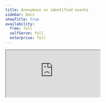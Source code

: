 ```yaml
---
title: Anonymous vs identified events
sidebar: Docs
showTitle: true
availability:
  free: full
  selfServe: full
  enterprise: full
---
```




<iframe
    src="https://www.youtube-nocookie.com/embed/U2Ac4w5flJQ"
    className="rounded shadow-xl"
/>

<IdentifiedVsAnonymousIntro />

![Anonymous vs identified events](https://res.cloudinary.com/dmukukwp6/image/upload/v1727855989/posthog.com/contents/anon-vs-identifd.png)

## How to capture anonymous events


<Tab.Group tabs={[
    'Web', 
    'Backend', 
    'Android', 
    'iOS',
    'Flutter']}>
    <Tab.List>
        <Tab>Web</Tab>
        <Tab>Backend</Tab>
        <Tab>Android</Tab>
        <Tab>iOS</Tab>
        <Tab>Flutter</Tab>
    </Tab.List>
    <Tab.Panels>
        <Tab.Panel>
            <HowToCaptureAnonymousEventsWeb />
        </Tab.Panel>
        <Tab.Panel>
            <HowToCaptureAnonymousEventsBackend />
        </Tab.Panel>
        <Tab.Panel>
           <HowToCaptureAnonymousEventsAndroid />
        </Tab.Panel>
        <Tab.Panel>
           <HowToCaptureAnonymousEventsIOS />
        </Tab.Panel>
        <Tab.Panel>
           <HowToCaptureAnonymousEventsFlutter />
        </Tab.Panel>
    </Tab.Panels>
</Tab.Group>

## How to capture identified events






<Tab.Group tabs={[
    'Web', 
    'Backend', 
    'Android', 
    'iOS',
    'Flutter']}>
    <Tab.List>
        <Tab>Web</Tab>
        <Tab>Backend</Tab>
        <Tab>Android</Tab>
        <Tab>iOS</Tab>
        <Tab>Flutter</Tab>
    </Tab.List>
    <Tab.Panels>
        <Tab.Panel>
            <HowToCaptureIdentifiedEventsFrontend />
        </Tab.Panel>
        <Tab.Panel>
            <HowToCaptureIdentifiedEventsBackend />
        </Tab.Panel>
        <Tab.Panel>
            <HowToCaptureIdentifiedEventsAndroid />
        </Tab.Panel>
        <Tab.Panel>
           <HowToCaptureIdentifiedEventsiOS />
        </Tab.Panel>
        <Tab.Panel>
           <HowToCaptureIdentifiedEventsFlutter />
        </Tab.Panel>
    </Tab.Panels>
</Tab.Group>

## Frequently asked questions

### General questions

#### What can and can't I do with anonymous events?

You **can**:

- Set [event properties](/docs/product-analytics/capture-events#setting-event-properties)
- Aggregate and filter events by event properties e.g. URL, geographic location, UTM source.
- Create insights like [trends](/docs/product-analytics/trends/overview), [funnels](/docs/product-analytics/funnels), [SQL insights](/docs/product-analytics/sql) and more.

You **cannot**:

- Set [person properties](/docs/product-analytics/person-properties)
- Create [cohorts](/docs/data/cohorts)
- Filter on person properties
- Use person properties for targeting feature flags, A/B tests, or surveys
- Query the `persons` table using [SQL insights](/docs/product-analytics/sql)
- Use group analytics

### What can and can't I do with identified events?

You can use all of PostHog's features with identified events. There are no restrictions.

### What happens to events when an anonymous user is identified? 

All future events are associated with their person profile and are captured and billed as identified events.

Past events are attributed to the person, but are otherwise unchanged. This means that past events remain billed as anonymous.

### Can I specify some events to be identified and others to be anonymous for the same users?

Not if you already identified them. Once a user is identified, all _future_ events for that user are associated with their person profile and are captured as identified events.

### How do I revert back to anonymous events after identifying?

Calling [`reset()`](/docs/product-analytics/identify#3-reset-after-logout) will unlink the person profile from the user and create a new PostHog anonymous ID for capturing events. Any future events are captured as anonymous events. 

However, if you capture events using the `distinct_id` used in their previously identified person profile, the events are captured as identified events. You need to use a new `distinct_id` to capture events as anonymous events.

### Data questions

### Can identified events still be "anonymous"?

Yes, identified events can still be "anonymous" in the sense that they don't need to contain personal information such as name, email, or phone number. A person profile is still created for them, but it doesn't need to include any personal information.

### What happens to initial person properties when an anonymous user is identified? Do we get the initial person properties from the anonymous events?

As person properties are not stored on anonymous events, we cannot get any initial person properties directly from those events. We store initial URL and initial referrer in [your persistence](docs/libraries/js#persistence) and from this we are able to derive the following values which are set when the person profile is created:
 - `$initial_current_url`
 - `$initial_pathname`
 - `$initial_referrer`
 - `$initial_referring_domain`
 - `$initial_host`
 - and any initial properties that can be derived from the URL i.e 
    - `$initial_utm_campaign`
    - `$initial_utm_content`
    - `$initial_utm_medium`
    - `$initial_utm_source`

<blockquote>
Note that the above initial parameters will only work across subdomains if you're using `persistence: "localStorage+cookie"` (default) or `persistence: "cookie"`
</blockquote>

Any other initial [person properties](product-analytics/person-properties#default-person-properties), including initial [GeoIP properties](https://posthog.com/docs/product-analytics/person-properties#geoip-properties) will be set from the values in the event at the time that the person profile was created (i.e. when the events became identified).

### If we change our `person_profiles` config to `'always'` away from `'identify-only'`? Will we get all the person data from the previously captured anonymous events?

Anonymous events only capture the event data and none of the person data. If that person becomes identified at a later date, either by identifying them or changing your configuration settings, there isn't a way to retrieve what the person properties would have been at the time of those anonymous events.

<!---  Insights questions -->

### Why am I seeing "Person without distinct_id" in my insights?

These are users who do not have a person profile and are anonymous users. We're aware that the wording here is confusing and are looking into updating this.

### Why am I seeing drops in my insights that rely on person properties?

If your insight is using a person property, then this relies on identified events. When using anonymous events, the person profile will not exist until the person has been identified and the events have become identified events. In some cases you may never identify a person, and in some cases you may identify a person at a later date.

Depending on what you're trying to visualize, you may be able to use some of the properties on the events to achieve a similar outcome i.e. Looking at the referring domain on the first ever pageview for each user.

<!---  Billing questions -->

### Why are identified events so much more expensive?

Since identified events are associated with a person profile, processing and querying them requires using resource intensive table JOINs. On the other hand, anonymous events are stored in a single table and are more efficient to query.

This [post](/blog/analytics-pricing#why-are-anonymous-events-so-much-cheaper) goes into more detail.

### Why am I being charged for both "events" and "persons"

We're not charging you for both. The person profiles line item you see on your invoice is a number of identified events captured. The events line item is the total number of anonymous events captured.

### How does my free allowance work for anonymous vs identified events?

Your first one million events each month are free, regardless if they are anonymous or identified. 






